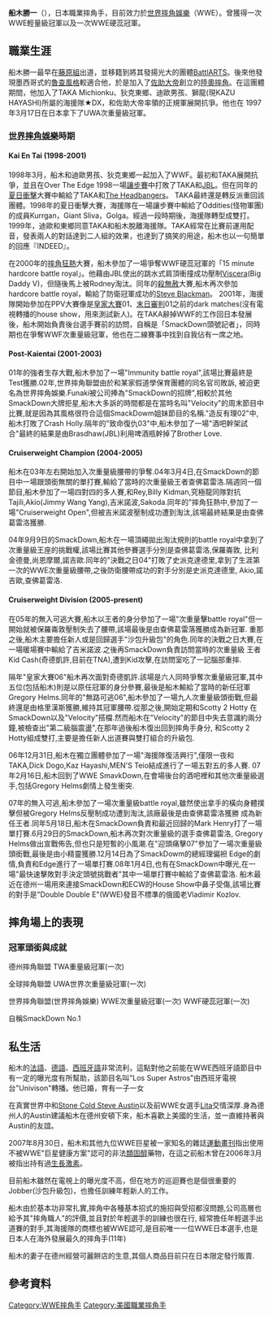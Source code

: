{{Unreferenced|time=2021-05-05T04:53:05+00:00}}
{{Infobox Pro Wrestler
| name = 船木勝一 {{flagicon|JPN}}
| ringnames = Shoichi Funaki<br>Sho Funaki<br>'''Funaki'''
| birthname = 船木勝一
| nickname =
| height = 170公分
| weight = 82公斤
| birth_date = 1968年8月24日
| death_date = 
| birth_place = [[日本|日本]][[東京|東京]]
| resides = [[德克薩斯州|德克薩斯州]][[聖安東尼奧|聖安東尼奧]]
| group =
| exp = 
| trainer = 
| debut = 1990
| retired = 
| titles = 
}}
'''船木勝一'''（{{bd|1968年|8月24日||}}），日本職業摔角手，目前效力於[[世界摔角娛樂|世界摔角娛樂]]（WWE）。曾獲得一次WWE輕量級冠軍以及一次WWE硬蕊冠軍。

==職業生涯==
船木勝一最早在[[藤原組|藤原組]]出道，並移籍到將其發揚光大的團體[[BattlARTS|BattlARTS]]。後來他發現墨西哥式的[[魯查風格|魯查風格]]較適合他，於是加入了[[佐助大帝|佐助大帝]]創立的[[陸奧摔角|陸奧摔角]]。在這團體期間，他加入了TAKA Michionku、狄克東鄉、迪歐男孩、獅龍(現KAZU HAYASHI)所屬的海援隊★DX，和佐助大帝率領的正規軍展開抗爭。他也在
1997年3月17日在日本拿下了UWA次重量級冠軍。

===[[世界摔角娛樂|世界摔角娛樂]]時期===

====Kai En Tai (1998-2001)====
1998年3月，船木和迪歐男孩、狄克東鄉一起加入了WWF。最初和TAKA展開抗爭，並且在Over The Edge 1998一場[[讓步賽|讓步賽]]中打敗了TAKA和[[JBL|JBL]]。但在同年的[[夏日衝擊|夏日衝擊]]大賽中輸給了TAKA和[[The_Headbangers|The Headbangers]]。
TAKA最終還是轉反派重回該團體。1998年的夏日衝擊大賽，海援隊在一場讓步賽中輸給了Oddities(怪物軍團)的成員Kurrgan，Giant Sliva，Golga。經過一段時期後，海援隊轉型成雙打。1999年，迪歐和東鄉同意TAKA和船木脫離海援隊。TAKA經常在比賽前運用配音，發表兩人的對話達到二人組的效果，也達到了搞笑的用途，船木也以一句簡單的回應『INDEED』。

在2000年的[[摔角狂熱|摔角狂熱]]大賽，船木參加了一場爭奪WWF硬蕊冠軍的「15 minute hardcore battle royal」。他藉由JBL使出的跳水式肩頂衝撞成功壓制[[Viscera|Viscera]](Big Daddy V)，但隨後馬上被Rodney淘汰。同年的[[殺無赦|殺無赦]]大賽,船木再次參加hardcore battle royal，輸給了防衛冠軍成功的[[Steve_Blackman|Steve Blackman]]。
2001年，海援隊開始參加在PPV大賽像是[[皇家大賽|皇家大賽]]01、[[末日審判|末日審判]]01之前的dark matches(沒有電視轉播的house show，用來測試新人)。在TAKA辭掉WWF的工作回日本發展後，船木開始負責後台選手賽前的訪問，自稱是「SmackDown頭號記者」，同時期也在爭奪WWF次重量級冠軍，他也在二線賽事中找到自我佔有一席之地。

====Post-Kaientai (2001-2003)====
01年的強者生存大戰,船木參加了一場"Immunity battle royal",該場比賽最終是Test獲勝.02年,世界摔角聯盟由於和某家假道學保育團體的同名官司敗訴,
被迫更名為世界摔角娛樂.Funaki被公司捧為"SmackDown的招牌",相較於其他SmackDown大牌拒星,船木大多訴的時間都是在當時名叫"Velocity"的周末節目中
比賽,就是因為其風格很符合這個SmackDowm姐妹節目的名稱."造反有理02"中,船木打敗了Crash Holly.隔年的"致命復仇03"中,船木參加了一場"酒吧幹架試合"最終的結果是由Brasdhaw(JBL)利用啤酒瓶幹掉了Brother Love.

====Cruiserweight Champion (2004-2005)====
船木在03年左右開始加入次重量級腰帶的爭奪.04年3月4日,在SmackDown的節目中一場跟頭銜無關的單打賽,輸給了當時的次重量級王者查佛葛雷洛.隔週同一個節目,船木參加了一場四對四的多人賽,和Rey,Billy Kidman,究極龍同隊對抗Tajili,Akio(Jimmy Wang Yang),吉米諾波,Sakoda.同年的"摔角狂熱中,參加了一
場"Cruiserweight Open",但被吉米諾波壓制成功遭到淘汰,該場最終結果是由查佛葛雷洛獲勝.

04年9月9日的SmackDown,船木在一場頂繩拋出淘汰規則的battle royal中拿到了次重量級王座的挑戰權,該場比賽其他參賽選手分別是查佛葛雷洛,保羅崙敦,
比利金德曼,尚恩摩爾,諾吉歐.同年的"決戰之日04"打敗了史派克達德里,拿到了生涯第一次的WWE次重量級腰帶,之後防衛腰帶成功的對手分別是史派克達德里,
Akio,諾吉歐,查佛葛雷洛.

====Cruiserweight Division (2005-present)====
在05年的無入可逃大賽,船木以王者的身分參加了一場"次重量擊battle royal"但一開始就被保羅崙敦壓制失去了腰帶,該場最後是由查佛葛雷落獲勝成為新冠軍.
重那之後,船木主要擔任新人或是回歸選手"沙包升級包"的角色.同年的決戰之日大賽,在一場暖場賽中輸給了吉米諾波.之後再SmackDown負責訪問當時的次重量級
王者Kid Cash(奇德凱許,目前在TNA),遭到Kid攻擊,在訪問室吃了一記腦部重摔.

隔年"皇家大賽06"船木再次面對奇德凱許.該場是六人同時爭奪次重量級冠軍,其中五位(包括船木)則是以原任冠軍的身分參賽,最後是船木輸給了當時的新任冠軍Gregory Helms.同年的"無路可逃06",船木參加了一場九人次重量級頭銜戰,但最終還是由格里漢斯獲勝,維持其冠軍腰帶.從那之後,開始定期和Scotty 2 Hotty
在SmackDown以及"Velocity"搭檔.然而船木在"Velocity"的節目中失去意識約兩分鐘,被檢查出"第二級腦震盪",在那年過後船木復出回到摔角手身分,
和Scotty 2 Hotty組成雙打,主要是擔任新人出道賽與雙打組合的升級包.

06年12月31日,船木在獨立團體參加了一場"海援隊復活興行",僅限一夜和TAKA,Dick Dogo,Kaz Hayashi,MEN'S Teio結成進行了一場五對五的多人賽.
07年2月16日,船木回到了WWE SmavkDown,在會場後台的酒吧裡和其他次重量級選手,包括Gregory Helms劇情上發生衝突.

07年的無入可逃,船木參加了一場次重量級battle royal,雖然使出拿手的橫向身體撲擊但被Gregory Helms反壓制成功遭到淘汰,該廠最後是由查佛葛雷洛獲勝
成為新任王者.同年5月18日,船木在SmackDown負責和最近回歸的Mark Henry打了一場單打賽.6月29日的SmackDown,船木再次對次重量級的選手查佛葛雷洛,
Gregory Helms做出宣戰佈告,但也只是短暫的小風潮.在"迎頭痛擊07"參加了一場次重量級頭銜戰,最後是由小精靈獲勝.12月14日為了SmackDowm的總經理偏袒
Edge的劇情,負責和Edge進行了一場單打賽.08年1月4日,也有在SmackDown中曝光,在一場"最快速擊敗對手決定頭號挑戰者"其中一場單打賽中輸給了查佛葛雷洛.
船木最近在德州一場用來連接SmackDown和ECW的House Show中鼻子受傷,該場比賽的對手是"Double Double E"(WWE)發音不標準的俄國老Vladimir Kozlov.

==摔角場上的表現==

===冠軍頭銜與成就===
德州摔角聯盟
TWA重量級冠軍(一次)

全球摔角聯盟
UWA世界次重量級冠軍(一次)

世界摔角聯盟(世界摔角娛樂)
WWE次重量級冠軍(一次)
WWF硬蕊冠軍(一次)

自稱SmackDown No.1

==私生活==
船木的[[法語|法語]]、[[德語|德語]]、[[西班牙語|西班牙語]]非常流利，這點對他之前能在WWE西班牙語節目中有一定的曝光度有所幫助，該節目名叫"Los Super Astros"由西班牙電視台"Univison"轉播。他已婚，育有一子一女

在真實世界中和[[Stone_Cold_Steve_Austin|Stone Cold Steve Austin]]以及前WWE女選手[[Lita|Lita]]交情深厚.身為德州人的Austin建議船木在德州安頓下來，船木喜歡上美國的生活，並一直維持著與Austin的友誼。

2007年8月30日，船木和其他九位WWE巨星被一家知名的雜誌[[運動畫刊|運動畫刊]]指出使用不被WWE"巨星健康方案"認可的非法[[類固醇|類固醇]]藥物，在這之前船木曾在2006年3月被指出持有過[[生長激素|生長激素]]。

目前船木雖然在電視上的曝光度不高，但在地方的巡迴賽也是個很重要的Jobber(沙包升級包)，也擔任訓練年輕新人的工作。

船木由於基本功非常扎實,摔角中各種基本招式的施招與受招都沒問題,公司高層也給予其"摔角職人"的評價,並且對於年輕選手的訓練也很在行,
經常擔任年輕選手出道賽的對手,其海援隊的商標也被WWE認可,是目前唯一一位WWE日本選手,也是日本人在海外發展最久的摔角手(11年)

船木的妻子在德州經營可麗餅店的生意,其個人商品目前只在日本限定發行販賣.

==參考資料==
<div class="references-small">
<references />
</div>
{{DEFAULTSORT:Shoichi, Funaki}}
[[Category:WWE摔角手|Category:WWE摔角手]]
[[Category:美國職業摔角手|Category:美國職業摔角手]]
